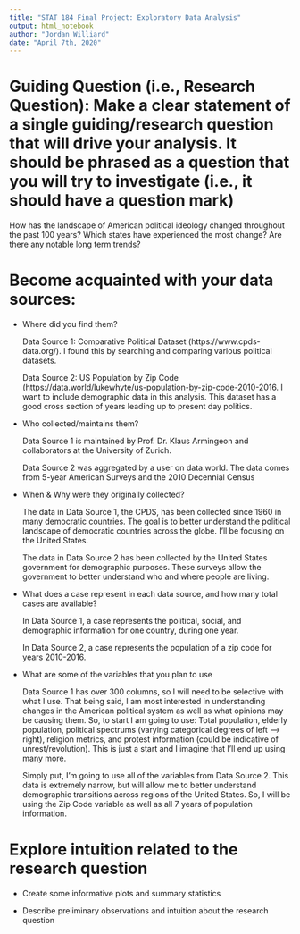 ```yaml
---
title: "STAT 184 Final Project: Exploratory Data Analysis"
output: html_notebook
author: "Jordan Williard"
date: "April 7th, 2020"
---
```


# Guiding Question (i.e., Research Question): Make a clear statement of a single guiding/research question that will drive your analysis.  It should be phrased as a question that you will try to investigate (i.e., it should have a question mark) 

How has the landscape of American political ideology changed throughout the past 100 years? Which states have experienced the most change? Are there any notable long term trends?

# Become acquainted with your data sources:
* Where did you find them?

    Data Source 1: Comparative Political Dataset (https://www.cpds-data.org/). I found this by searching and comparing various political datasets. 
  
    Data Source 2: US Population by Zip Code (https://data.world/lukewhyte/us-population-by-zip-code-2010-2016. I want to include demographic data in this analysis. This             dataset has a good cross section of years leading up to present day politics. 

* Who collected/maintains them?
    
    Data Source 1 is maintained by Prof. Dr. Klaus Armingeon and collaborators at the University of Zurich. 
    
    Data Source 2 was aggregated by a user on data.world. The data comes from 5-year American Surveys and the 2010 Decennial Census

* When & Why were they originally collected?
    
    The data in Data Source 1, the CPDS, has been collected since 1960 in many democratic countries. The goal is to better understand the political landscape of democratic       countries across the globe. I'll be focusing on the United States. 
    
    The data in Data Source 2 has been collected by the United States government for demographic purposes. These surveys allow the government to better understand who and        where people are living. 

* What does a case represent in each data source, and how many total cases are available?

    In Data Source 1, a case represents the political, social, and demographic information for one country, during one year. 
    
    In Data Source 2, a case represents the population of a zip code for years 2010-2016.

* What are some of the variables that you plan to use

    Data Source 1 has over 300 columns, so I will need to be selective with what I use. That being said, I am most interested in understanding changes in the American            political system as well as what opinions may be causing them. So, to start I am going to use: Total population, elderly population, political spectrums (varying           categorical degrees of left --> right), religion metrics, and protest information (could be indicative of unrest/revolution). This is just a start and I imagine that       I'll end up using many more.
    
    Simply put, I'm going to use all of the variables from Data Source 2. This data is extremely narrow, but will allow me to better understand demographic transitions         across regions of the United States. So, I will be using the Zip Code variable as well as all 7 years of population information. 


# Explore intuition related to the research question
* Create some informative plots and summary statistics 

* Describe preliminary observations and intuition about the research question

